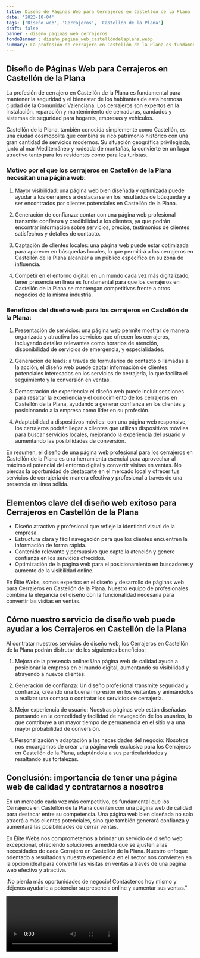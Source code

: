 ```yaml
---
title: Diseño de Páginas Web para Cerrajeros en Castellón de la Plana
date: '2023-10-04'
tags: ['Diseño web', 'Cerrajeros', 'Castellón de la Plana']
draft: false
banner : diseño_paginas_web_cerrajeros
fondoBanner : diseño_pagina_web_castellóndelaplana.webp
summary: La profesión de cerrajero en Castellón de la Plana es fundamental para mantener la seguridad y el bienestar de los habitantes de esta hermosa ciudad de la Comunidad Valenciana. Los cerrajeros son expertos en la instalación, reparación y mantenimiento de cerraduras, candados y sistemas de seguridad para hogares, empresas y vehículos.
---
```


## Diseño de Páginas Web para Cerrajeros en Castellón de la Plana

La profesión de cerrajero en Castellón de la Plana es fundamental para mantener la seguridad y el bienestar de los habitantes de esta hermosa ciudad de la Comunidad Valenciana. Los cerrajeros son expertos en la instalación, reparación y mantenimiento de cerraduras, candados y sistemas de seguridad para hogares, empresas y vehículos.

Castellón de la Plana, también conocida simplemente como Castellón, es una ciudad cosmopolita que combina su rico patrimonio histórico con una gran cantidad de servicios modernos. Su situación geográfica privilegiada, junto al mar Mediterráneo y rodeada de montañas, la convierte en un lugar atractivo tanto para los residentes como para los turistas.

### Motivo por el que los cerrajeros en Castellón de la Plana necesitan una página web:

1. Mayor visibilidad: una página web bien diseñada y optimizada puede ayudar a los cerrajeros a destacarse en los resultados de búsqueda y a ser encontrados por clientes potenciales en Castellón de la Plana.

2. Generación de confianza: contar con una página web profesional transmite confianza y credibilidad a los clientes, ya que podrán encontrar información sobre servicios, precios, testimonios de clientes satisfechos y detalles de contacto.

3. Captación de clientes locales: una página web puede estar optimizada para aparecer en búsquedas locales, lo que permitirá a los cerrajeros en Castellón de la Plana alcanzar a un público específico en su zona de influencia.

4. Competir en el entorno digital: en un mundo cada vez más digitalizado, tener presencia en línea es fundamental para que los cerrajeros en Castellón de la Plana se mantengan competitivos frente a otros negocios de la misma industria.

### Beneficios del diseño web para los cerrajeros en Castellón de la Plana:

1. Presentación de servicios: una página web permite mostrar de manera organizada y atractiva los servicios que ofrecen los cerrajeros, incluyendo detalles relevantes como horarios de atención, disponibilidad de servicios de emergencia, y especialidades.

2. Generación de leads: a través de formularios de contacto o llamadas a la acción, el diseño web puede captar información de clientes potenciales interesados en los servicios de cerrajería, lo que facilita el seguimiento y la conversión en ventas.

3. Demostración de experiencia: el diseño web puede incluir secciones para resaltar la experiencia y el conocimiento de los cerrajeros en Castellón de la Plana, ayudando a generar confianza en los clientes y posicionando a la empresa como líder en su profesión.

4. Adaptabilidad a dispositivos móviles: con una página web responsive, los cerrajeros podrán llegar a clientes que utilizan dispositivos móviles para buscar servicios locales, mejorando la experiencia del usuario y aumentando las posibilidades de conversión.

En resumen, el diseño de una página web profesional para los cerrajeros en Castellón de la Plana es una herramienta esencial para aprovechar al máximo el potencial del entorno digital y convertir visitas en ventas. No pierdas la oportunidad de destacarte en el mercado local y ofrecer tus servicios de cerrajería de manera efectiva y profesional a través de una presencia en línea sólida.

<GifSeo />

<Cta />

## Elementos clave del diseño web exitoso para Cerrajeros en Castellón de la Plana

- Diseño atractivo y profesional que refleje la identidad visual de la empresa.
- Estructura clara y fácil navegación para que los clientes encuentren la información de forma rápida.
- Contenido relevante y persuasivo que capte la atención y genere confianza en los servicios ofrecidos.
- Optimización de la página web para el posicionamiento en buscadores y aumento de la visibilidad online.

En Élite Webs, somos expertos en el diseño y desarrollo de páginas web para Cerrajeros en Castellón de la Plana. Nuestro equipo de profesionales combina la elegancia del diseño con la funcionalidad necesaria para convertir las visitas en ventas.

## Cómo nuestro servicio de diseño web puede ayudar a los Cerrajeros en Castellón de la Plana

Al contratar nuestros servicios de diseño web, los Cerrajeros en Castellón de la Plana podrán disfrutar de los siguientes beneficios:

1. Mejora de la presencia online: Una página web de calidad ayuda a posicionar la empresa en el mundo digital, aumentando su visibilidad y atrayendo a nuevos clientes.

2. Generación de confianza: Un diseño profesional transmite seguridad y confianza, creando una buena impresión en los visitantes y animándolos a realizar una compra o contratar los servicios de cerrajería.

3. Mejor experiencia de usuario: Nuestras páginas web están diseñadas pensando en la comodidad y facilidad de navegación de los usuarios, lo que contribuye a un mayor tiempo de permanencia en el sitio y a una mayor probabilidad de conversión.

4. Personalización y adaptación a las necesidades del negocio: Nosotros nos encargamos de crear una página web exclusiva para los Cerrajeros en Castellón de la Plana, adaptándola a sus particularidades y resaltando sus fortalezas.

## Conclusión: importancia de tener una página web de calidad y contratarnos a nosotros

En un mercado cada vez más competitivo, es fundamental que los Cerrajeros en Castellón de la Plana cuenten con una página web de calidad para destacar entre su competencia. Una página web bien diseñada no solo atraerá a más clientes potenciales, sino que también generará confianza y aumentará las posibilidades de cerrar ventas.

En Élite Webs nos comprometemos a brindar un servicio de diseño web excepcional, ofreciendo soluciones a medida que se ajusten a las necesidades de cada Cerrajero en Castellón de la Plana. Nuestro enfoque orientado a resultados y nuestra experiencia en el sector nos convierten en la opción ideal para convertir las visitas en ventas a través de una página web efectiva y atractiva.

¡No pierda más oportunidades de negocio! Contáctenos hoy mismo y déjenos ayudarle a potenciar su presencia online y aumentar sus ventas."

<Video />

<CtaBot job='Cerrajeros' city='Castellón de la Plana'/>

<Gmaps query='Castellón de la Plana+españa+maps' />